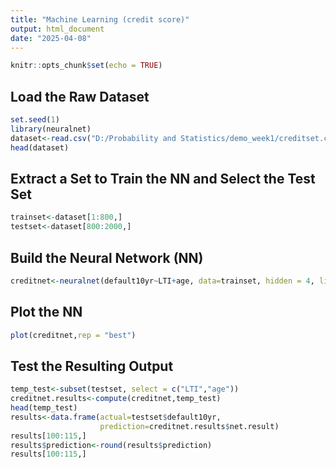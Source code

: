 ---
title: "Machine Learning (credit score)"
output: html_document
date: "2025-04-08"
---

```{r setup, include=FALSE}
knitr::opts_chunk$set(echo = TRUE)
```

## Load the Raw Dataset

```{r load_data}
set.seed(1)
library(neuralnet)
dataset<-read.csv("D:/Probability and Statistics/demo_week1/creditset.csv")
head(dataset)
```

## Extract a Set to Train the NN and Select the Test Set


```{r trainset}
trainset<-dataset[1:800,]
testset<-dataset[800:2000,]
```

## Build the Neural Network (NN)

```{r build_NN}
creditnet<-neuralnet(default10yr~LTI+age, data=trainset, hidden = 4, lifesign = "minimal", linear.output = FALSE, threshold = 0.1)
```

## Plot the NN

```{r plot_creditnet}
plot(creditnet,rep = "best")
```

## Test the Resulting Output

```{r test_output}
temp_test<-subset(testset, select = c("LTI","age"))
creditnet.results<-compute(creditnet,temp_test)
head(temp_test)
results<-data.frame(actual=testset$default10yr,
                    prediction=creditnet.results$net.result)
results[100:115,]
results$prediction<-round(results$prediction)
results[100:115,]
```